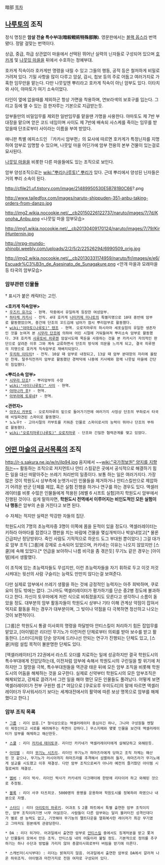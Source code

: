 暗部
[[목차]]
== [[나루토]]의 조직 ==
정식 명칭은 '''암살 전술 특수부대(暗殺戦術特殊部隊)'''. 영문판에서는 [[블랙 옵스]]라 번역됐다. 정말 걸맞는 번역이다.

상급, 중급, 하급 상관없이 마을에서 선택된 뛰어난 실력의 닌자들로 구성되어 있으며 [[호카게]] 및 [[나뭇잎 마을]]을 뒤에서 수호하는 정예부대.

호카게 직속이라 호카게만 명령을 내릴 수 있고 그들의 행동, 공적 등은 철저하게 비밀로 가려져 있다. 기밀 사항을 많이 다루고 암살, 감시, 첩보 등의 주로 어둡고 여러가지로 가혹한 임무만을 맡는다. 다만 나뭇잎엔 뿌리라고 호카게 직속이 아닌 암부도 있다. 이타치와 사이, 야마토가 여기 소속이었다.

타인이 옆에 없을때를 제외하곤 항상 가면을 착용하며, 연보라색의 보호구를 입는다. 그리고 등에 맬 수 있는 검 한자루는 기본으로 지급받는듯.

암부들만의 비밀임무를 제외한 일반임무를 맡을땐 가명을 사용한다. 야마토도 제 7반 부대장을 맡으며 얻은 코드 네임이며 사이도 제 7반에 배속되 사스케를 죽이는 임무를 받았을때 단조로부터 사이라는 이름을 부여 받았다. 


애니판 특별 에피소드인 『카카시 암부편』의 묘사에 따르면 호카게가 특정닌자를 지명하여 암부로 임명할 수 있으며, 나뭇잎 마을 어딘가에 암부 전용의 본부 건물이 있는걸로 묘사된다.  

[[나뭇잎 마을]]을 비롯한 다른 마을들에도 있는 조직으로 보인다.

암부 양성조직으로는 [[wiki:"뿌리(나루토)" 뿌리]]가 있다. 근데 뿌리에서 양성된 닌자들은 거의 뿌리 소속이 된다.

http://cfile21.uf.tistory.com/image/21489950530E5B781B0C66?.png

http://www.tailedfox.com/images/naruto-shippuden-351-anbu-taking-orders-from-danzo.jpg

http://img2.wikia.nocookie.net/__cb20150226122737/naruto/images/7/7d/Konoha_Anbu.png
<나뭇잎 마을 암부모습>

http://img1.wikia.nocookie.net/__cb20130409170124/naruto/images/7/79/KiriHunternin.jpg

http://nrpg-mundo-shinobi.weebly.com/uploads/2/2/5/2/22526294/6990509_orig.jpg

http://img2.wikia.nocookie.net/__cb20130331174959/naruto/fr/images/e/e6/Escuadr%C3%B3n_de_Asesinato_de_Sunagakure.png
<안개 마을과 모래마을 등 타국의 암부모습>
=== 암부관련 인물들 ===
† 표시가 붙은 캐릭터는 고인. 

 '''<호카게 직속암부>'''
 * [[우즈키 유가오]] - 현역. 작중에서 유일하게 등장한 여성암부.
 * [[하타케 카카시]] - 전직. 4대 호카게 [[나미카제 미나토]]의 특별지명으로 10대 중반에 암부로 활동했었으며, 중간에 단조의 꼬드김에 넘어가 잠시 뿌리암부로 활동했다.
 * [[wiki:"야마토(나루토)" 텐조]] - 현역. 오로치마루의 하시라마 세포실험의 유일한 생존자인 것을 눈여겨 본 [[시무라 단조]]에 의하여 어린 시절에 거둬들여져 뿌리소속 암부로 활동했다. 3대 호카게 [[사루토비 히루젠]] 암살시도때 목둔을 사용하는 것을 본 카카시가 자의적인 판단으로 살려준 이후 그와 계속 교류하면서 단조의 방식에 의문을 느끼게 되고, 결국 히루젠의 지명으로 호카게 직속암부로 재배치되었다.
 * [[우치하 이타치]]† - 전직. 10살 때 암부로 내정되고, 13살 때 암부 분대장의 자리에 올랐던 천재. 탈주직전까지 암부로 활동했던 경력덕에 나중에 키사메와 함께 나뭇잎 마을에 간단히 침입했다.    

 '''<뿌리소속 암부>'''
 * [[시무라 단조]]† - 뿌리암부의 수장
 * [[wiki:"사이(나루토)" 사이]] - 현역.
 * [[야마나카 후]]† - 현역.
 * [[아부라메 토루네]]† - 현역.

 '''<관련자>'''
 * [[야쿠시 카부토]] - 오로치마루의 밑으로 들어가기전에 여러가지 사정상 단조의 부하로서 타국에 비밀파견된 스파이로 활동했다. 
 * 노노우† - 고아시절의 카부토를 키워준 인물로 스파이로서의 능력이 뛰어나 단조의 부하로 활동했다.
 * [[wiki:"오로치마루(나루토)" 오로치마루]] - 단조와 긴밀한 협력관계를 맺고 있었다. 

== [[어떤 마술의 금서목록]]의 조직 ==
http://r-s.sakura.ne.jp/w/n/ilp94.jpg
음지에서 ~~[[wiki:"국가정보원" 양지를 지향하는]]~~ 활동하는 조직으로 저지먼트나 안티 스킬같은 곳에서 공식적으로 해결하기 힘든 일을 대신 떠맡아주는 쓰레기 처리반의 일종이다. 보통 하는 일은 여러가지다. 가장 많은 것이 학원도시 상부측에 눈엣가시인 인물들을 제거하거나 안티스킬만으로 제압하기 어려운 반군 단체를 제압, 혹은 실험 진행을 하거나 연구를 하는 경우도 있다. 액셀러레이터를 비롯 수많은 인물들에게 적용된 [레벨 6 시프트 실험]까지 학원도시 암부에서 진행된 것이다. 쉽게 말하자면, '''학원도시 전역에서 이루어지는 비인도적인 모든 실험이나 행동'''은 암부의 손을 거친다고 보면 된다. 

수 자체는 적지만 실력은 막강한 자들의 집단.

학원도시의 7명의 초능력자중 3명이 이쪽에 몸을 둔적이 있을 정도다. 액셀러레이터는 키하라 아마타를 잡겠다고 깽판을 치는 바람에 건물을 몇십개씩이나 박살내었고[* 물론 긴급피난 정당방위다. 죽인 사람도 기적적으로 하운드 도그 부대원 뿐이었다.] 그걸 대가로 암부 조직 [그룹]에 강제로 소속되어 있었으며, 카키네는 이유는 나오지 않았지만 [스쿨]에 속해 있었다.[* 언급을 보아하니 나름 비극을 좀 겪은듯] 무기노 같은 경우는 [아이템]에서 생활했다.

이 조직에 있는 초능력자들도 무섭지만, 이런 초능력자들을 자기 휘하로 두고 이것 저것 시켜대는 윗선의 사람 구슬리는 능력도 만만치 않다는걸 보여준다.

다만 실제로 암부에서 쓰레기 생활을 하는 것에 긍정적인 능력자는 아주 희박하며, 쿠로요미 정도 밖에는 없다. 그나마도 액셀러레이터가 평가하기를 단순 중2병 정도에 불과하다고 한다. 자신이 토우마에게 저런 식으로 비춰졌을지도 모른다고 생각하니 소름이 돋았을 정도. 대부분의 암부 활동자들이 학원도시 상부나 기타 이해 관계상 약점이 잡혀서 억지로 활동을 하는 경우가 대부분이며, 그 빚이나 약점을 다 극복하면 청산하고 나오는 것이 보편적이다. 

[그룹]은 학원도시 통괄 이사회의 명령을 하달받아 안티스킬이 처리하기 힘든 잡업무를 맡았고, [아이템]은 리더인 무기노가 이런저런 단체로부터 의뢰를 받아 보수를 받고 활동한다. [스터디]처럼 단순 양지에 드러나선 안되는 연구가 진행되는 단체도 있고, [스쿨]처럼 설립 목적이 불분명한 단체도 있다. 

[액셀러레이터]가 22권에서 라스트 오더를 치료하는 일에 성공하지만 결국 학원도시의 특수부대에게 진압당하는데, 이전처럼 암부에 속해서 학원도시의 구린일을 할 위기에 처하지만 그 절망을 극복, 특수부대원들을 역관광 태운 뒤에 모든 암부 조직을 비롯해 학원도시의 어둠을 해체하는 것을 요구한다. 실제로 신약부터 학원도시의 모든 암부조직은 해체되었고, 강제로 끌려가서 그런 일을 해야 했던 모든 인물들도 풀려났다. 어떻게 보면 액셀러레이터가 전부 구원한 셈.[* 여담으로 [쿠로요루 우미도리]의 말에 따르면 액셀러레이터가 무서워서라기 보다는 세계대전에서의 활약에 따른 보상 명목으로 암부를 해체했다고 한다.] 

=== 암부 조직 목록 ===
 * [[그룹]] : 리더 없음.[* 형식상으로는 액셀러레이터 중심이긴 하나, 그나마 구성원들 멘탈이 제정신이고 서로를 배려해주는 측면이 강하다.] 무스지메와 몇몇 인물을 보건데 액셀러레이터가 암부를 해체하고 해산한듯.

 * [[스쿨]] : 리더 [[카키네 테이토쿠]]. 리더인 카키네가 액셀러레이터에게 살해당하고 와해된듯.

 * [[아이템]] : 리더 [[무기노 시즈리]]. 리더인 무기노가 하마즈라에게 당하고 조직 자체는 해산된 것 같으나, 무기노가 러시아까지 하마즈라를 추격해서 섬멸하려 들자, 하마즈라가 무기노에게 설교를 시도했고 이후 재결성. 다만 암부 조직으로써가 아니라 예전의 즐거웠던 아이템 시절로써의 재결성.

 * [[멤버]] : 리더 박사. 리더인 박사가 카키네의 다크매터에 한방에 리타이어 하고 와해된 것으로 추정됨.

 * [[블록]] : 리더 사쿠 타츠히코. 5000명의 용병을 운용하여 학원도시를 정복하려 하였으나 내분으로 자멸.

 * [[스터디]] : 리더 [[아리토미 하루키]]. 어과초 S 2쿨 파트에서 특별 출연한 암부 조직이지만, 암부 조직이라기엔 너무 어설프다. 사람들이 다른 암부와는 달리 물러터진 성격인데다가 별로 센 능력도 없고, 기껏해야 무기농의 멜트다운을 열화복사한 레이저가 최강 무기였고 그마저도 원본에게 관광당한다.

 * DA : 리더 히가타. 어과일에서 출연한 암부로 [[안티스킬]] 중에서도 징계처분을 받고 쫓겨난 인물들이 모여서 만든 조직. 안티스킬 내의 어둠이라 불릴 정도. 기본적으로 정의를 추구하기는 하나 수단과 방법을 가리지 않아 총괄이사회로부터 버림을 받기에 이른다.

 * 스캐빈저(시식부대) : 리더는 밝혀지지 않음. 어과일에서 출연한 암부로 DA에서 갈라져 나온 하위조직. 아이템과 마찬가지로 전원 여자로 구성되어 있다. 
